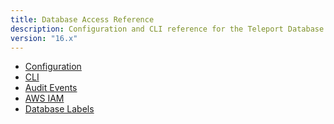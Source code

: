 ```yaml
---
title: Database Access Reference
description: Configuration and CLI reference for the Teleport Database Service.
version: "16.x"
---
```


- [Configuration](/docs/ver/16.x/database-access/reference/configuration)
- [CLI](/docs/ver/16.x/database-access/reference/cli)
- [Audit Events](/docs/ver/16.x/database-access/reference/audit)
- [AWS IAM](/docs/ver/16.x/database-access/reference/aws)
- [Database Labels](/docs/ver/16.x/database-access/reference/labels)
